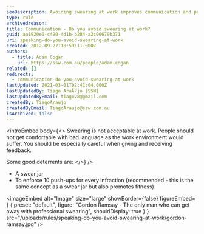 ```yaml
---
seoDescription: Avoiding swearing at work improves communication and productivity, making it essential to maintain a professional environment.
type: rule
archivedreason:
title: Communication - Do you avoid swearing at work?
guid: aa1920e0-c490-4d1b-b284-a2c06679b371
uri: speaking-do-you-avoid-swearing-at-work
created: 2012-09-27T18:59:11.000Z
authors:
  - title: Adam Cogan
    url: https://ssw.com.au/people/adam-cogan
related: []
redirects:
  - communication-do-you-avoid-swearing-at-work
lastUpdated: 2021-03-01T02:41:04.000Z
lastUpdatedBy: Tiago AraÃºjo [SSW]
lastUpdatedByEmail: tiagov8@gmail.com
createdBy: TiagoAraujo
createdByEmail: TiagoAraujo@ssw.com.au
isArchived: false
---
```


<introEmbed
  body={<>
Swearing is not acceptable at work. People should not get comfortable with bad language as the work environment would suffer. You should be especially careful when giving and receiving feedback.

Some good deterrents are:
  </>}
/>
- A swear jar
- To enforce 10 push-ups for every infraction (recommended - this is the same concept as a swear jar but also promotes fitness).


<imageEmbed
  alt="Image"
  size="large"
  showBorder={false}
  figureEmbed={ {
    preset: "default",
    figure: "Gordon Ramsay - The only man who can get away with professional swearing",
    shouldDisplay: true
  } }
  src="/uploads/rules/speaking-do-you-avoid-swearing-at-work/gordon-ramsay.jpg"
/>
